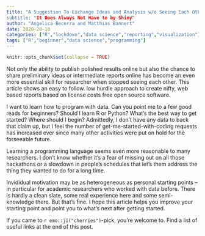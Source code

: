 ```yaml
---
title: "A Suggestion To Exchange Ideas and Analysis w/o Seeing Each Other
subtitle: "It Does Always Not Have to by Shiny"
author: "Angelica Becerra and Matthias Bannert"
date: 2020-20-18
categories: ["R","lockdown","data science","reporting","visualization"]
tags: ["R","beginner","data science","programming"]
---
```


```r
knitr::opts_chunk$set(collapse = TRUE)
```

Not only the ability to publish polished results online but also the chance to share preliminary
ideas or intermediate reports online has become an even more essential skill for researcher 
when stopped seeing each other. This article shows an easy to follow. low hurdle approach to 
create nifty, web based reports based on license costs free open source software.



I want to learn how to program with data. Can you point me to a few good reads for beginners? Should I learn R or Python? What's the best way to get started? Where should I begin? Admittedly, I don't have any data to back that claim up, but I feel the number of get-me-started-with-coding requests has increased ever since many other activities were put on hold for the forseeable future. 

Learning a programming language seems even more reasonable to many researchers. I don't know whether it's a fear of missing out on all those hackathons or a slowdown in people's schedules that let's them address the thing they wanted to do for a long time. 

Invididual motivation may be as heterogeneous as personal starting points -- in particular for academic researchers who worked with data before. There is hardly a clean slate, some real experience here and some semi-knowledge there. But that's fine. I hope this article helps you improve your starting point and point you to what's next after getting started. 

If you came to ```r emo::ji("cherries")```-pick, you're welcome to. Find a list of useful links at the end of this post. 




